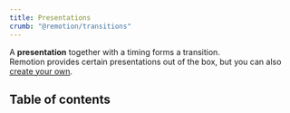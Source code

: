 ```yaml
---
title: Presentations
crumb: "@remotion/transitions"
---
```


A **presentation** together with a timing forms a transition.  
Remotion provides certain presentations out of the box, but you can also [create your own](/docs/transitions/presentations/custom).

## Table of contents


<Presentations />
